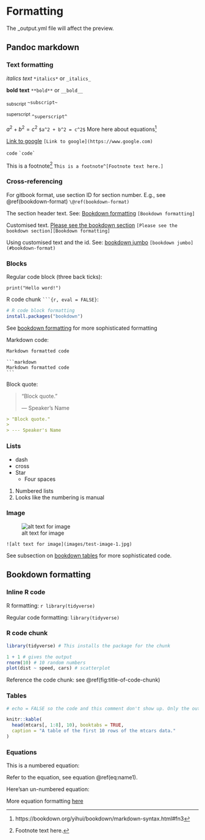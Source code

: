 # Formatting
The _output.yml file will affect the preview.

## Pandoc markdown {#pandoc-markdown}

### Text formatting

*italics* _text_
`*italics*` or `_italics_`

**bold** __text__
`**bold**` or `__bold__`

~subscript~
`~subscript~`

^superscript^
`^superscript^`

$a^2 + b^2 = c^2$
`$a^2 + b^2 = c^2$`
More here about equations^[https://bookdown.org/yihui/bookdown/markdown-syntax.html#fn3]

[Link to google](https://www.google.com)
`[Link to google](https://www.google.com)`

`code`
`` `code` ``

This is a footnote^[Footnote text here.]
`This is a footnote^[Footnote text here.]`

### Cross-referencing

For gitbook format, use section ID for section number. E.g., see \@ref(bookdown-format)
`\@ref(bookdown-format)`

The section header text. See: [Bookdown formatting]
`[Bookdown formatting]`

Customised text. [Please see the bookdown section][Bookdown formatting]
`[Please see the bookdown section][Bookdown formatting]`

Using customised text and the id. See: [bookdown jumbo](#bookdown-format)
`[bookdown jumbo](#bookdown-format)`

### Blocks
Regular code block (three back ticks):
```
print("Hello word!")
```

R code chunk `` ```{r, eval = FALSE}``:
```r
# R code block formatting
install.packages("bookdown")
```
See [bookdown formatting](#bookdown-r) for more sophisticated formatting


Markdown code:
```markdown
Markdown formatted code
```
````
```markdown
Markdown formatted code
```
````

Block quote:

> "Block quote."
>
> --- Speaker's Name

```markdown
> "Block quote."
>
> --- Speaker's Name
```

### Lists

- dash
+ cross
* Star
    - Four spaces

1. Numbered lists
2. Looks like the numbering is manual

### Image

![alt text for image](images/test-image-1.jpg)

`![alt text for image](images/test-image-1.jpg)`

See subsection on [bookdown tables](#bookdown-tables) for more sophisticated code.

## Bookdown formatting {#bookdown-format}

### Inline R code

R formatting:
`r library(tidyverse)`

Regular code formatting:
`library(tidyverse)`

### R code chunk {#bookdown-r}

```r
library(tidyverse) # This installs the package for the chunk

1 + 1 # gives the output
rnorm(10) # 10 random numbers
plot(dist ~ speed, cars) # scatterplot
```
Reference the code chunk: see \@ref(fig:title-of-code-chunk)

### Tables {#bookdown-tables}

```r

# echo = FALSE so the code and this comment don't show up. Only the output.

knitr::kable(
  head(mtcars[, 1:8], 10), booktabs = TRUE,
  caption = "A table of the first 10 rows of the mtcars data."
)
```

### Equations

This is a numbered equation:
\begin{equation}
  f\left(k\right) = \binom{n}{k}
  (\#eq:name1)
\end{equation}

Refer to the equation, see equation \@ref(eq:name1).

Here'san un-numbered equation:
\begin{equation*}
  \frac{d}{dx}=f(x)
\end{equation*}

More equation formatting [here](https://bookdown.org/yihui/bookdown/markdown-extensions-by-bookdown.html)
